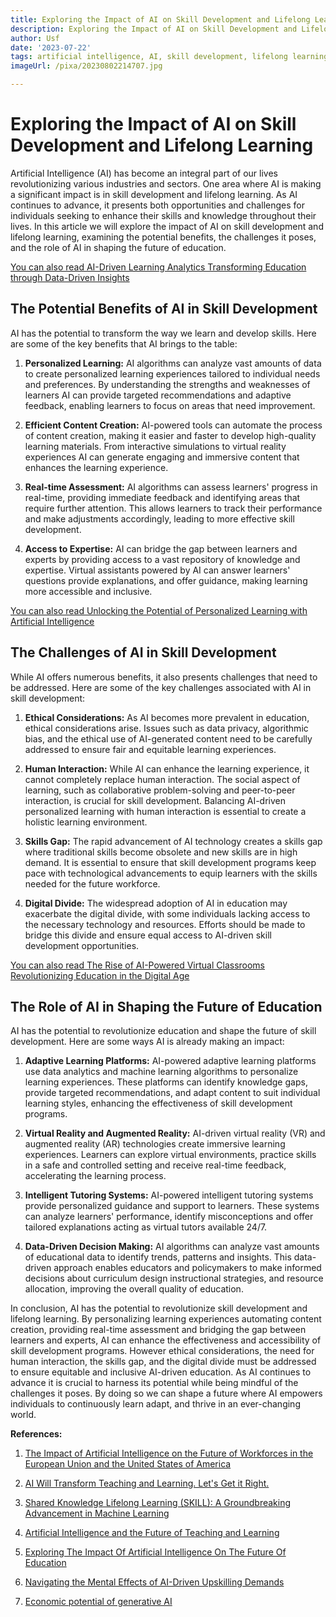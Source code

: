 ```yaml
---
title: Exploring the Impact of AI on Skill Development and Lifelong Learning
description: Exploring the Impact of AI on Skill Development and Lifelong Learning
author: Usf
date: '2023-07-22'
tags: artificial intelligence, AI, skill development, lifelong learning
imageUrl: /pixa/20230802214707.jpg

---
```

# Exploring the Impact of AI on  Skill Development and Lifelong Learning

Artificial Intelligence (AI) has become  an integral part of our lives revolutionizing various industries and sectors. One area where AI is making a significant impact is in skill development and lifelong  learning.  As  AI continues to advance, it presents both opportunities and challenges for individuals seeking to enhance their skills and knowledge throughout their lives. In this article we  will explore  the impact of AI on skill development and lifelong learning, examining the  potential benefits, the challenges it poses, and the role of  AI in shaping the future of education.

[You can also read AI-Driven Learning Analytics Transforming Education through  Data-Driven Insights](AI-Driven%20Learning%20Analytics%20Transforming%20Education%20through%20Data-Driven%20Insights)


## The Potential Benefits of  AI in Skill Development

AI has  the potential to transform the way we learn and develop skills. Here are some of the  key benefits that AI brings to the table:

1. **Personalized Learning:** AI algorithms can analyze vast amounts of data to create  personalized learning experiences tailored to individual needs and preferences. By understanding the strengths and weaknesses of learners AI can provide targeted recommendations and adaptive feedback, enabling learners to focus  on areas that need improvement.

2. **Efficient Content Creation:** AI-powered tools can automate the process of content creation, making it easier and faster to develop high-quality learning materials. From  interactive  simulations to virtual reality experiences AI can generate engaging  and immersive  content  that enhances the learning experience.

3. **Real-time Assessment:** AI algorithms  can  assess learners'  progress in real-time, providing immediate feedback  and identifying areas that require further  attention. This allows learners to  track their performance and make adjustments accordingly, leading to more effective skill development.

4. **Access to Expertise:** AI can bridge the gap between learners and experts  by providing access to a vast  repository of knowledge and expertise. Virtual assistants powered by AI  can answer learners'  questions provide explanations, and offer guidance, making learning more accessible and  inclusive.

[You can also read Unlocking the Potential of Personalized Learning with Artificial Intelligence](Unlocking%20the%20Potential%20of%20Personalized%20Learning%20with%20Artificial%20Intelligence)


## The Challenges of  AI in Skill Development

While AI offers numerous benefits, it also  presents challenges that need to be addressed. Here are some of the key challenges associated with AI in skill development:

1. **Ethical Considerations:** As AI becomes  more prevalent in education, ethical considerations  arise. Issues such as  data privacy, algorithmic bias, and the ethical use of AI-generated content need to be carefully addressed to  ensure fair and  equitable learning experiences.

2. **Human Interaction:** While AI can enhance the learning experience, it cannot completely replace human interaction. The  social aspect of learning,  such as  collaborative problem-solving and peer-to-peer interaction, is  crucial for skill development. Balancing AI-driven personalized learning with human interaction is essential to create a holistic learning environment.

3. **Skills Gap:** The rapid  advancement of  AI technology creates a skills gap  where traditional skills become obsolete and new  skills are in high demand. It is essential to ensure that skill development programs keep pace with technological advancements to equip learners with the skills needed for the future workforce.

4. **Digital Divide:** The widespread adoption of AI in education may exacerbate  the digital divide, with some individuals lacking access to the necessary technology and resources. Efforts should be made to bridge this divide and ensure  equal access to AI-driven skill development opportunities.

[You can also  read  The Rise of AI-Powered Virtual Classrooms Revolutionizing Education  in the Digital Age](The%20Rise%20of%20AI-Powered%20Virtual%20Classrooms%20Revolutionizing%20Education%20in%20the%20Digital%20Age)


## The Role of AI in Shaping the Future of Education

AI has the potential  to revolutionize education and shape the future of skill development. Here are some ways AI is already making an impact:

1. **Adaptive Learning Platforms:** AI-powered adaptive learning platforms use data analytics and machine learning algorithms to personalize learning  experiences. These platforms can identify knowledge gaps, provide targeted recommendations,  and adapt content to suit individual learning styles, enhancing the effectiveness of skill  development programs.

2. **Virtual Reality and Augmented Reality:** AI-driven virtual reality (VR) and augmented reality (AR) technologies create immersive  learning experiences.  Learners can explore virtual environments,  practice skills in a  safe and controlled setting and receive real-time  feedback, accelerating the learning process.

3.  **Intelligent Tutoring Systems:** AI-powered  intelligent tutoring systems provide personalized guidance  and support  to  learners. These systems can analyze learners'  performance, identify misconceptions and offer tailored explanations acting as virtual tutors available 24/7.

4. **Data-Driven  Decision Making:** AI algorithms can analyze vast amounts of educational data to identify trends, patterns and  insights. This data-driven approach enables educators and policymakers to make informed decisions about curriculum design instructional strategies,  and resource  allocation, improving the overall quality of education.

In conclusion, AI has  the  potential to revolutionize skill development and lifelong learning. By  personalizing learning experiences automating content creation, providing real-time assessment and bridging the gap between learners and experts, AI can enhance the effectiveness and  accessibility of skill development programs. However  ethical considerations, the need for human interaction, the skills gap, and  the digital divide must be addressed to ensure equitable and inclusive AI-driven education. As AI continues to advance it is crucial to harness its potential while being mindful of the challenges it poses. By doing  so we can shape a future where AI  empowers individuals to continuously  learn adapt, and thrive in an ever-changing world.

**References:**

1. [The Impact of  Artificial Intelligence on the Future of Workforces in the European Union and the United  States of America](https://www.whitehouse.gov/wp-content/uploads/2022/12/TTC-EC-CEA-AI-Report-12052022-1.pdf)

2. [AI  Will Transform  Teaching  and  Learning. Let's Get it Right.](https://hai.stanford.edu/news/ai-will-transform-teaching-and-learning-lets-get-it-right)

3. [Shared Knowledge Lifelong Learning (SKILL): A Groundbreaking Advancement in Machine Learning](https://fagenwasanni.com/news/shared-knowledge-lifelong-learning-skill-a-groundbreaking-advancement-in-machine-learning/85568/)

4. [Artificial Intelligence and the Future  of Teaching  and Learning](https://www2.ed.gov/documents/ai-report/ai-report.pdf)

5.  [Exploring The Impact Of Artificial Intelligence On The Future Of  Education](https://youtube.com/watch?v=p8wmOxW670U)

6. [Navigating the Mental Effects of AI-Driven  Upskilling Demands](https://journal.getabstract.com/en/2023/05/11/navigating-the-mental-effects-of-ai-driven-upskilling-demands/)

7. [Economic potential of  generative AI](https://www.mckinsey.com/capabilities/mckinsey-digital/our-insights/the-economic-potential-of-generative-ai-the-next-productivity-frontier)
